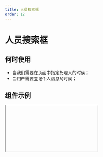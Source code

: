 ```yaml
---
title: 人员搜索框
order: 12
---
```


# 人员搜索框

## 何时使用
- 当我们需要在页面中指定处理人的时候；
- 当用户需要登记个人信息的时候；

## 组件示例

<Iframe url="https://www.aliwork.com/developer/employee-field-v2?isRenderNav=false" />

## 组件属性

<AttrTable
  dataSource={[
    {
      attr: '表单状态',
      code: 'behavior',
      type: 'String',
      demo: '"NORMAL"',
      default
: '',
      desc: '',
    },
    {
      attr: '是否强制在 label 中显示工号',
      code: 'emplIdInLabel',
      type: 'Boolean',
      demo: 'false',
      default
: '',
      desc: '',
    },
    {
      attr: '初始值',
      code: 'defaultValue',
      type: 'Employee/Employee[]',
      demo: '',
      default
: '',
      desc: '',
    },
    {
      attr: '当前值',
      code: 'value',
      type: 'Employee/Employee[',
      demo: '',
      default
: '',
      desc: '',
    },
    {
      attr: '是否在挂载后立即获取数据',
      code: 'fetchDataOnMount',
      type: 'Boolean',
      demo: 'false',
      default
: '',
      desc: '',
    },
    {
      attr: '选择后是否立即隐藏菜单',
      code: 'hiddenSelected',
      type: 'Boolean',
      demo: 'true',
      default
: '',
      desc: '',
    },
    {
      attr: '是否是多选模式',
      code: 'multiple',
      type: 'Boolean',
      demo: 'true',
      default
: '',
      desc: '',
    },
    {
      attr: '值发生改变时的回调',
      code: 'onChange',
      type: 'Function',
      demo: '',
      default
: '',
      desc: '',
    },
    {
      attr: '搜索时的回调',
      code: 'onSearch',
      type: 'Function',
      demo: '',
      default
: '',
      desc: '如提供则需自行处理搜索过滤和数据源变化（重新通过 props 传入组件）',
    },
    {
      attr: '选人或选岗模式',
      code: 'orderNum',
      type: 'String',
      demo: '"0"',
      default
: '',
      desc: '"为 0 时为选人模式（仅展示主岗信息），非 0 为选岗模式（透出多个兼岗信息）"',
    },
    {
      attr: '弹层的 className',
      code: 'popupClassName',
      type: 'String',
      demo: '',
      default
: '',
      desc: '',
    },
    {
      attr: '自定义渲染下拉选项',
      code: 'renderOption',
      type: 'Function',
      demo: '',
      default
: '',
      desc: '',
    },
    {
      attr: '自定义渲染选择结果',
      code: 'renderSelection',
      type: 'Function',
      demo: '',
      default
: '',
      desc: '',
    },
    {
      attr: '搜索延迟',
      code: 'searchDelay',
      type: 'Number',
      demo: '300',
      default
: '',
      desc: '单位为毫秒',
    },
    {
      attr: '	是否显示直接下属选项',
      code: 'showSub',
      type: 'Boolean',
      demo: 'true',
      default
: '',
      desc: '仅在多选时有效',
    },
    {
      attr: '是否显示全员选项',
      code: 'showAllSub',
      type: 'Boolean',
      demo: 'true',
      default
: '',
      desc: '仅在多选时有效',
    },
    {
      attr: '是否显示人员头像',
      code: 'showAvater',
      type: 'Boolean',
      demo: 'true',
      default
: '',
      desc: '',
    },
    {
      attr: '是否显示部门信息',
      code: 'showDeptDesc',
      type: 'Boolean',
      demo: 'true',
      default
: '',
      desc: '',
    },
    {
      attr: '是否显示工号',
      code: 'showEmplId',
      type: 'Boolean',
      demo: 'true',
      default
: '',
      desc: '',
    },
    {
      attr: '是否显示职位信息',
      code: 'showJobDesc',
      type: 'Boolean',
      demo: 'true',
      default
: '',
      desc: '',
    },{
      attr: '展开后是否能搜索',
      code: 'showSearch',
      type: 'Boolean',
      demo: 'true',
      default
: '',
      desc: '',
    },{
      attr: '传入的数据源',
      code: 'dataSource',
      type: 'Employee[]',
      demo: '',
      default
: '',
      desc: '',
    },
  ]}
/>
